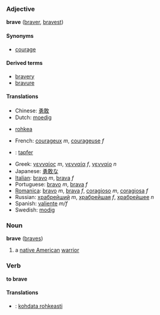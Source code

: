===Adjective===
'''brave''' ([[braver]], [[bravest]])

====Synonyms====
*[[courage]]

====Derived terms====
*[[bravery]]
*[[bravure]]

====Translations====
*Chinese: [[勇敢]]
*Dutch: [[moedig]]
*{{fi}} [[rohkea]]
*French: [[courageux]] ''m'', [[courageuse]] ''f''
*{{de}}: [[tapfer]]
*Greek: [[γενναίος]] ''m'', [[γενναία]] ''f'', [[γενναίο]] ''n''
*Japanese: [[勇敢な]]
*[[Italian]]: [[bravo]] ''m'', [[brava]] ''f''
*Portuguese: [[bravo]] ''m'', [[brava]] ''f''
*[[Romanica]]: [[bravo]] ''m'', [[brava]] ''f'', [[coragioso]] ''m'', [[coragiosa]] ''f''
*Russian: [[храбрейший]] ''m'', [[храбрейшая]] ''f'', [[храбрейшее]] ''n''
*Spanish: [[valiente]] ''m/f''
*Swedish: [[modig]]

===Noun===
'''brave''' ([[braves]])

# a [[native American]] [[warrior]]

===Verb===
'''to brave'''

====Translations====
*{{fi}}: [[kohdata rohkeasti]]
